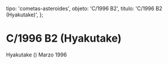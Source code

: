 
  tipo: 'cometas-asteroides',
  objeto: 'C/1996 B2',
  titulo: 'C/1996 B2 (Hyakutake)',
};

# C/1996 B2 (Hyakutake)

<Imagen
  src="registro/c1996-b2_20121200_2_c1996b2.jpg"
  fecha="20121200"
/>

Hyakutake () Marzo 1996

<Imagen
  src="registro/c1996-b2_20121200_1_hyakutake_carta.gif"
  fecha="20121200"
/>